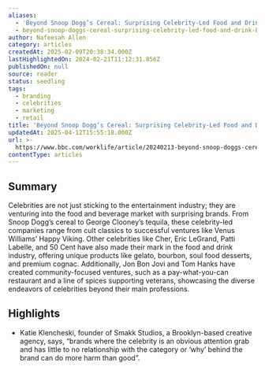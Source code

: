 ```yaml
---
aliases:
  - 'Beyond Snoop Dogg’s Cereal: Surprising Celebrity-Led Food and Drink Brands'
  - beyond-snoop-doggs-cereal-surprising-celebrity-led-food-and-drink-brands
author: Nafeesah Allen
category: articles
createdAt: 2025-02-09T20:38:34.000Z
lastHighlightedOn: 2024-02-21T11:12:31.856Z
publishedOn: null
source: reader
status: seedling
tags:
  - branding
  - celebrities
  - marketing
  - retail
title: 'Beyond Snoop Dogg’s Cereal: Surprising Celebrity-Led Food and Drink Brands'
updatedAt: 2025-04-12T15:55:18.000Z
url: >-
  https://www.bbc.com/worklife/article/20240213-beyond-snoop-doggs-cereal-surprising-celebrity-led-food-and-drink-brands
contentType: articles
---
```

## Summary

Celebrities are not just sticking to the entertainment industry; they are venturing into the food and beverage market with surprising brands. From Snoop Dogg’s cereal to George Clooney’s tequila, these celebrity-led companies range from cult classics to successful ventures like Venus Williams’ Happy Viking. Other celebrities like Cher, Eric LeGrand, Patti Labelle, and 50 Cent have also made their mark in the food and drink industry, offering unique products like gelato, bourbon, soul food desserts, and premium cognac. Additionally, Jon Bon Jovi and Tom Hanks have created community-focused ventures, such as a pay-what-you-can restaurant and a line of spices supporting veterans, showcasing the diverse endeavors of celebrities beyond their main professions.

## Highlights

- Katie Klencheski, founder of Smakk Studios, a Brooklyn-based creative agency, says, “brands where the celebrity is an obvious attention grab and has little to no relationship with the category or ‘why’ behind the brand can do more harm than good”.
